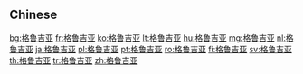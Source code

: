 {{also|格魯吉亞}}
==Chinese==
{{zh-see|格魯吉亞}}

[[bg:格鲁吉亚]]
[[fr:格鲁吉亚]]
[[ko:格鲁吉亚]]
[[lt:格鲁吉亚]]
[[hu:格鲁吉亚]]
[[mg:格鲁吉亚]]
[[nl:格鲁吉亚]]
[[ja:格鲁吉亚]]
[[pl:格鲁吉亚]]
[[pt:格鲁吉亚]]
[[ro:格鲁吉亚]]
[[fi:格鲁吉亚]]
[[sv:格鲁吉亚]]
[[th:格鲁吉亚]]
[[tr:格鲁吉亚]]
[[zh:格鲁吉亚]]